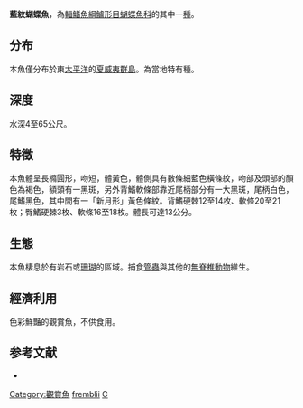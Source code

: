 {{Speciesbox
| name = 藍紋蝴蝶魚
| image = Bluestripe Butterflyfish.jpg
| image_width = 250px
| status = LC
| status_system = IUCN3.1
| genus = Chaetodon
| species = fremblii
| authority = [[Bennett|Bennett]], 1828
| synonyms = 
}} 
'''藍紋蝴蝶魚'''，為[[輻鰭魚綱|輻鰭魚綱]][[鱸形目|鱸形目]][[蝴蝶魚科|蝴蝶魚科]]的其中一[[種|種]]。

==分布==
本魚僅分布於東[[太平洋|太平洋]]的[[夏威夷群島|夏威夷群島]]。為當地特有種。

==深度==
水深4至65公尺。

==特徵==
本魚體呈長橢圓形，吻短，體黃色，體側具有數條細藍色橫條紋，吻部及頭部的顏色為褐色，額頭有一黑斑，另外背鰭軟條部靠近尾柄部分有一大黑斑，尾柄白色，尾鰭黑色，其中間有一「新月形」黃色條紋。背鰭硬棘12至14枚、軟條20至21枚；臀鰭硬棘3枚、軟條16至18枚。體長可達13公分。

==生態==
本魚棲息於有岩石或[[珊瑚|珊瑚]]的區域。捕食[[管蟲|管蟲]]與其他的[[無脊椎動物|無脊椎動物]]維生。

==經濟利用==
色彩鮮豔的觀賞魚，不供食用。

==参考文献==
*{{FishBase_species|genus=Chaetodon|species=fremblii|year=2011|month=12}}
{{Taxonbar|from=Q2832414}}

[[Category:觀賞魚|Category:觀賞魚]]
[[Category:蝴蝶魚屬|fremblii]]
[[Category:1828年描述的魚類|C]]